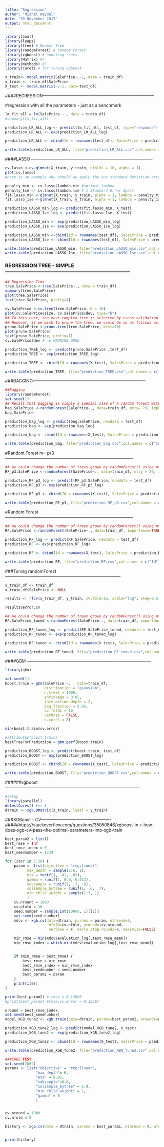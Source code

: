 ```yaml
---
title: "Regression"
author: "Michal Heydel"
date: "30 November 2017"
output: html_document
---
```

```r
library(boot)
library(leaps)
library(tree) # Normal Tree
library(randomForest) # random Forest
library(xgboost) # boosting trees
library(Matrix) #?
library(methods) #?
library(caret) # for tuning xgboost

```



```r
X_train<- model.matrix(SalePrice~.-1, data = train_df)
y_train <- train_df$SalePrice
X_test <- model.matrix(~.-1, data=test_df)
```



####REGRESSION------------------------------------------------------------------------------

#regression with all the parameters - just as a benchmark

```r
lm_fit_all = lm(SalePrice ~., data = train_df) 
#summary(lm_fit_all)
```

```r
prediction_LR_ALL_log <- predict(lm_fit_all, test_df, type="response")
prediction_LR_ALL <- exp(prediction_LR_ALL_log)
```

```r
prediction_LR_ALL <- cbind(Id = rownames(test_df), SalesPrice = prediction_LR_ALL)
```

```r
write.table(prediction_LR_ALL, file="prediction_LR_ALL.csv",col.names = c("Id","SalePrice"), sep =',', row.names = FALSE)
```


####LASSO -------------------------------------------------------------------------------------

```r
cv.lasso <-cv.glmnet(X_train, y_train, nfolds = 10, alpha = 1)
plot(cv.lasso)
#here is an example why should we apply the one standard deviation error rule!
```
```r
penalty_min <- cv.lasso$lambda.min #optimal lambda
penalty_1se <- cv.lasso$lambda.1se # 1 Standard Error Apart
fit.lasso_min <-glmnet(X_train, y_train, alpha = 1, lambda = penalty_min) #estimate the model with min lambda
fit.lasso_1se <-glmnet(X_train, y_train, alpha = 1, lambda = penalty_1se) #estimate the model with 1se apart
```

```r
prediction_LASSO_min_log <- predict(fit.lasso_min, X_test)
prediction_LASSO_1se_log <- predict(fit.lasso_1se, X_test)

prediction_LASSO_min <- exp(prediction_LASSO_min_log)
prediction_LASSO_1se <- exp(prediction_LASSO_1se_log)
```

```r
prediction_LASSO_min <-cbind(Id = rownames(test_df), SalesPrice = prediction_LASSO_min)
prediction_LASSO_1se <- cbind(Id = rownames(test_df), SalesPrice = prediction_LASSO_1se)
```

```r
write.table(prediction_LASSO_min, file="prediction_LASSO_min.csv",col.names = c("Id", "SalePrice"), sep =',', row.names = FALSE)
write.table(prediction_LASSO_1se, file="prediction_LASSO_1se.csv",col.names = c("Id", "SalePrice"), sep =',', row.names = FALSE)
```

### REGRESSION TREE - SIMPLE---------------------------------------------------------------------------

```r
## Regression Tree
tree.SalePrice <-tree(SalePrice~., data = train_df)
summary(tree.SalePrice)
plot(tree.SalePrice)
text(tree.SalePrice, pretty=1)
```

```r
cv.SalePrice <-cv.tree(tree.SalePrice, K = 10)
plot(cv.SalePrice$size, cv.SalePrice$dev, type="b")
## In this case, the most complex tree is selected by cross-validation
## However, if we wish to prune the tree, we could do so as follows using prune.tree() function
prune.SalePrice <-prune.tree(tree.SalePrice, best=10)
plot(prune.SalePrice)
text(prune.SalePrice, pretty=1)
cv.SalePrice$dev # no PRUNING DONE
```

```r
prediction_TREE_log <- predict(prune.SalePrice ,test_df)
prediction_TREE <- exp(prediction_TREE_log)
```
```r
prediction_TREE <- cbind(Id = rownames(X_test), SalesPrice = prediction_TREE)
```
```r
write.table(prediction_TREE, file="prediction_TREE.csv",col.names = c("Id", "SalePrice"), sep =',', row.names = FALSE)
```



###BAGGING-------------------------------------------------------------------------------



```r
##Bagging
library(randomForest)
set.seed(1)
## Recall that bagging is simply a special case of a random forest with m=p, here we use mtry=13, i.e. bagging would be done
bag.SalePrice <-randomForest(SalePrice~., data=train_df, mtry= 79, importance=TRUE)
bag.SalePrice
```

```r
prediction_bag_log <- predict(bag.SalePrice, newdata = test_df)
prediction_bag <- exp(prediction_bag_log)
```

```r
prediction_bag <- cbind(Id = rownames(X_test), SalesPrice = prediction_bag)
```
```r
write.table(prediction_bag, file="prediction_bag.csv",col.names = c("Id", "SalePrice"), sep =',', row.names = FALSE)
```

#Random Forest m= p/3 ------------------------------------------------------------------------------------------

```r
## We could change the number of trees grown by randomForest() using ntree argument
RF_p3.SalePrice <-randomForest(SalePrice~., data=train_df, mtry = 26, importance=TRUE)
```

```r
prediction_RF_p3_log <- predict(RF_p3.SalePrice, newdata = test_df)
prediction_RF_p3 <- exp(prediction_RF_p3_log)
```

```r
prediction_RF_p3 <- cbind(Id = rownames(X_test), SalesPrice = prediction_RF_p3)
```

```r
write.table(prediction_RF_p3, file="prediction_RF_p3.csv",col.names = c("Id", "SalePrice"), sep =',', row.names = FALSE)
```

#Random Forest ------------------------------------------------------------------------------------------

```r
## We could change the number of trees grown by randomForest() using ntree argument
RF.SalePrice <-randomForest(SalePrice~., data=train_df, importance=TRUE)
```

```r
prediction_RF_log <- predict(RF.SalePrice, newdata = test_df)
prediction_RF <- exp(prediction_RF_log)
```
```r
prediction_RF <- cbind(Id = rownames(X_test), SalesPrice = prediction_RF)
```
```r
write.table(prediction_RF, file="prediction_RF.csv",col.names = c("Id", "SalePrice"), sep =',', row.names = FALSE)
```


###Tuning randomForest---------------------------------------------------------------------------------



```r
x_train_df <- train_df
x_train_df$SalePrice <- NULL
```

```r
results <- rfcv(x_train_df, y_train, cv.fold=10, scale="log", step=0.5)
```
```r
results$error.cv

```


```r
## We could change the number of trees grown by randomForest() using ntree argument
RF.SalePrice_tuned <-randomForest(SalePrice~., data=train_df, importance=TRUE, ntree = 1000, mtry=38)
```

```r
prediction_RF_tuned_log <- predict(RF.SalePrice_tuned, newdata = test_df)
prediction_RF_tuned <- exp(prediction_RF_tuned_log)

```
```r
prediction_RF_tuned <- cbind(Id = rownames(X_test), SalesPrice = prediction_RF_tuned)
```
```r
write.table(prediction_RF_tuned, file="prediction_RF_tuned.csv",col.names = c("Id", "SalePrice"), sep =',', row.names = FALSE)
```





####GBM ---------------------------------------------------------------------------------------


```r
library(gbm)
```

```r
set.seed(1)
boost.train = gbm(SalePrice ~. , data=train_df,
                  distribution = "gaussian",
                  n.trees = 1000, 
                  shrinkage = 0.05,
                  interaction.depth = 2, 
                  bag.fraction = 0.66,
                  cv.folds = 10, 
                  verbose = FALSE,
                  n.cores = 8)

min(boost.train$cv.error)

```
```r
#attributes(boost.train)
bestTreeForPrediction = gbm.perf(boost.train)
```



```r
prediction_BOOST_log <- predict(boost.train, test_df)
prediction_BOOST <- exp(prediction_BOOST_log)
```

```r
prediction_BOOST <- cbind(Id = rownames(X_test), SalesPrice = prediction_BOOST)
```
```r
write.table(prediction_BOOST, file="prediction_BOOST.csv",col.names = c("Id", "SalePrice"), sep =',', row.names = FALSE)
```


######xgboost-----------------------------------------------------------------------------------------------

```r
#setup
library(parallel)
detectCores() #=> 8
dtrain <- xgb.DMatrix(X_train, label = y_train)
```


###XGBoost - CV-------------------------------------------------
#####https://stackoverflow.com/questions/35050846/xgboost-in-r-how-does-xgb-cv-pass-the-optimal-parameters-into-xgb-train
```r
best_param2 = list()
best_rmse = Inf
best_rmse_index = 0
best_seednumber = 1234

for (iter in 1:20) {
    param <- list(objective = "reg:linear",
          max_depth = sample(2:6, 1),
          eta = runif(1, .01, .05),
          gamma = runif(1, 0.0, 0.013), 
          subsample = runif(1, .7, .8),
          colsample_bytree = runif(1, .6, .7), 
          min_child_weight = sample(1:3, 1)
          )
    cv.nround = 1000
    cv.nfold = 10
    seed.number = sample.int(10000, 1)[[1]]
    set.seed(seed.number)
    mdcv <- xgb.cv(data=dtrain, params = param, nthread=8, 
                    nfold=cv.nfold, nrounds=cv.nround,
                    verbose = F, early.stop.rounds=8, maximize=FALSE)

    min_rmse = min(mdcv$evaluation_log[,test_rmse_mean])
    min_rmse_index = which.min(mdcv$evaluation_log[,test_rmse_mean])
    

    if (min_rmse < best_rmse) {
        best_rmse = min_rmse
        best_rmse_index = min_rmse_index
        best_seednumber = seed.number
        best_param2 = param
    }
    print(iter)
}
```

```r
print(best_param2) # rmse = 0.12608
#print(best_param) #rmse.cv.error = 0.12567
```
```r
nround = best_rmse_index
set.seed(best_seednumber)
model_XGB_tune2 <- xgb.train(data=dtrain, params=best_param2, nrounds=nround, nthread=8)
```

```r
prediction_XGB_tune2_log <- predict(model_XGB_tune2, X_test)
prediction_XGB_tune2 <- exp(prediction_XGB_tune2_log)
```


```r
prediction_XGB_tune2 <- cbind(Id = rownames(X_test), SalesPrice = prediction_XGB_tune2)
```

```r
write.table(prediction_XGB_tune2, file="prediction_XBG_tune2.csv",col.names = c("Id", "SalePrice"), sep =',', row.names = FALSE)
```




















```r
###CODE TEST
set.seed(7862)
params <- list("objective" = "reg:linear",
              "max_depth"= 6,
              "eta" = 0.02,
              "subsample"=0.8,
              "colsample_bytree" = 0.8,
              "min_child_weight" = 1,
              "gamma" = 0
              )


cv.nround = 1000
cv.nfold = 5

history <- xgb.cv(data = dtrain, params = best_param1, nthread = 8, nfold = cv.nfold , early.stop.round=8, nrounds = cv.nround, maximize=FALSE)


print(history)
```

